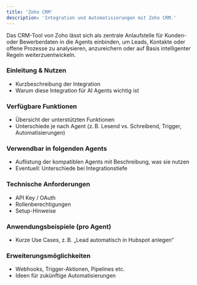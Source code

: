 ```yaml
---
title: 'Zoho CRM'
description: 'Integration und Automatisierungen mit Zoho CRM.'
---
```


Das CRM-Tool von Zoho lässt sich als zentrale Anlaufstelle für Kunden- oder Bewerberdaten in die Agents einbinden, um Leads, Kontakte oder offene Prozesse zu analysieren, anzureichern oder auf Basis intelligenter Regeln weiterzuentwickeln.

### Einleitung & Nutzen

- Kurzbeschreibung der Integration
- Warum diese Integration für AI Agents wichtig ist

### Verfügbare Funktionen

- Übersicht der unterstützten Funktionen
- Unterschiede je nach Agent (z. B. Lesend vs. Schreibend, Trigger, Automatisierungen)

### Verwendbar in folgenden Agents

- Auflistung der kompatiblen Agents mit Beschreibung, was sie nutzen
- Eventuell: Unterschiede bei Integrationstiefe

### Technische Anforderungen

- API Key / OAuth
- Rollenberechtigungen
- Setup-Hinweise

### Anwendungsbeispiele (pro Agent)

- Kurze Use Cases, z. B. „Lead automatisch in Hubspot anlegen“

### Erweiterungsmöglichkeiten

- Webhooks, Trigger-Aktionen, Pipelines etc.
- Ideen für zukünftige Automatisierungen